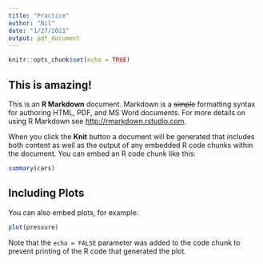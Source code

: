 ```yaml
---
title: "Practice"
author: "Nil"
date: "1/27/2021"
output: pdf_document
---
```


```r
knitr::opts_chunk$set(echo = TRUE)
```

## This is amazing!

This is an **R Markdown** document. Markdown is a ~~simple~~ formatting syntax for authoring HTML, PDF, and MS Word documents. For more details on using R Markdown see <http://rmarkdown.rstudio.com>.

When you click the **Knit** button a document will be generated that includes both content as well as the output of any embedded R code chunks within the document. You can embed an R code chunk like this:

```r
summary(cars)
```

## Including Plots

You can also embed plots, for example:

```r
plot(pressure)
```

Note that the `echo = FALSE` parameter was added to the code chunk to prevent printing of the R code that generated the plot.
